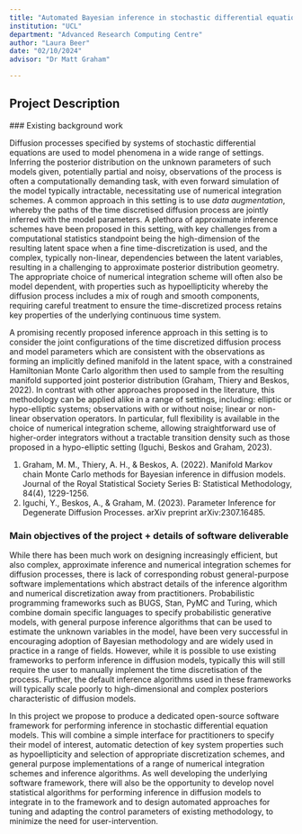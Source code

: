 ```yaml
---
title: "Automated Bayesian inference in stochastic differential equation models"
institution: "UCL"
department: "Advanced Research Computing Centre"
author: "Laura Beer"
date: "02/10/2024"
advisor: "Dr Matt Graham"

---
```

## Project Description

 ### Existing background work

Diffusion processes specified by systems of stochastic differential equations are used to model phenomena in a wide range of settings. Inferring the posterior distribution on the unknown parameters of such models given, potentially partial and noisy, observations of the process is often a computationally demanding task, with even forward simulation of the model typically intractable, necessitating use of numerical integration schemes. A common approach in this setting is to use _data augmentation_, whereby the paths of the time discretised diffusion process are jointly inferred with the model parameters. A plethora of approximate inference schemes have been proposed in this setting, with key challenges from a computational statistics standpoint being the high-dimension of the resulting latent space when a fine time-discretization is used, and the complex, typically non-linear, dependencies between the latent variables, resulting in a challenging to approximate posterior distribution geometry. The appropriate choice of numerical integration scheme will often also be model dependent, with properties such as hypoellipticity whereby the diffusion process includes a mix of rough and smooth components, requiring careful treatment to ensure the time-discretized process retains key properties of the underlying continuous time system.

A promising recently proposed inference approach in this setting is to consider the joint configurations of the time discretized diffusion process and model parameters which are consistent with the observations as forming an implicitly defined manifold in the latent space, with a constrained Hamiltonian Monte Carlo algorithm then used to sample from the resulting manifold supported joint posterior distribution (Graham, Thiery and Beskos, 2022). In contrast with other approaches proposed in the literature, this methodology can be applied alike in a range of settings, including: elliptic or hypo-elliptic systems; observations with or without noise; linear or non-linear observation operators. In particular, full flexibility is available in the choice of numerical integration scheme, allowing straightforward use of higher-order integrators without a tractable transition density such as those proposed in a hypo-elliptic setting (Iguchi, Beskos and Graham, 2023).

1. Graham, M. M., Thiery, A. H., & Beskos, A. (2022). Manifold Markov chain Monte Carlo methods for Bayesian inference in diffusion models. Journal of the Royal Statistical Society Series B: Statistical Methodology, 84(4), 1229-1256.
2. Iguchi, Y., Beskos, A., & Graham, M. (2023). Parameter Inference for Degenerate Diffusion Processes. arXiv preprint arXiv:2307.16485.

### Main objectives of the project + details of software deliverable

While there has been much work on designing increasingly efficient, but also complex, approximate inference and numerical integration schemes for diffusion processes, there is lack of corresponding robust general-purpose software implementations which abstract details of the inference algorithm and numerical discretization away from practitioners. Probabilistic programming frameworks such as BUGS, Stan, PyMC and Turing, which combine domain specific languages to specify probabilistic generative models, with general purpose inference algorithms that can be used to estimate the unknown variables in the model, have been very successful in encouraging adoption of Bayesian methodology and are widely used in practice in a range of fields. However, while it is possible to use existing frameworks to perform inference in diffusion models, typically this will still require the user to manually implement the time discretisation of the process. Further, the default inference algorithms used in these frameworks will typically scale poorly to high-dimensional and complex posteriors characteristic of diffusion models.

In this project we propose to produce a dedicated open-source software framework for performing inference in stochastic differential equation models. This will combine a simple interface for practitioners to specify their model of interest, automatic detection of key system properties such as hypoellipticity and selection of appropriate discretization schemes, and general purpose implementations of a range of numerical integration schemes and inference algorithms. As well developing the underlying software framework, there will also be the opportunity to develop novel statistical algorithms for performing inference in diffusion models to integrate in to the framework and to design automated approaches for tuning and adapting the control parameters of existing methodology, to minimize the need for user-intervention.
